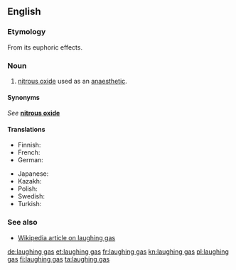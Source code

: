 {{also|laughing-gas}}
==English==

===Etymology===
From its euphoric effects.

===Noun===
{{en-noun|-}}

# [[nitrous oxide]] used as an [[anaesthetic]].

====Synonyms====
''See'' '''[[nitrous oxide]]'''

====Translations====
{{trans-top|common name for nitrous oxide}}
* Finnish: {{t+|fi|ilokaasu}}
* French: {{t+|fr|gaz hilarant|m}}
* German: {{t+|de|Lachgas|n}}
{{trans-mid}}
* Japanese: {{t|ja|笑気|tr=shōki|sc=Jpan}}
* Kazakh: {{t|kk|күлкі газ|sc=Cyrl}}
* Polish: {{t|pl|gaz rozweselający|m}}
* Swedish: {{t|sv|lustgas|c}}
* Turkish: {{t|tr|gülme gazı}}
{{trans-bottom}}

===See also===
* [[w:laughing gas|Wikipedia article on laughing gas]]

[[de:laughing gas]]
[[et:laughing gas]]
[[fr:laughing gas]]
[[kn:laughing gas]]
[[pl:laughing gas]]
[[fi:laughing gas]]
[[ta:laughing gas]]